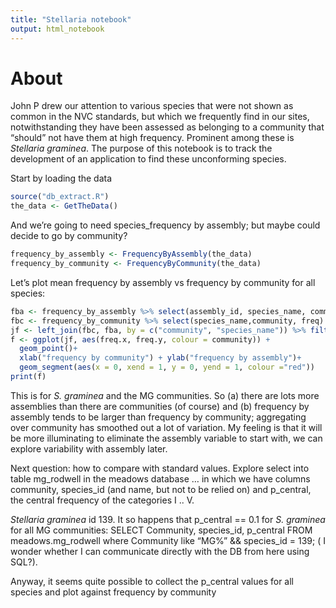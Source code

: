 ```yaml
---
title: "Stellaria notebook"
output: html_notebook
---
```

# About

John P drew our attention to various species that were not shown as common in the NVC standards, but which we frequently find in our sites, notwithstanding they have been assessed as belonging to a community that "should" not have them at high frequency. Prominent among these is *Stellaria graminea*. The purpose of this notebook is to track the development of an application to find these unconforming species.

Start by loading the data

```r
source("db_extract.R")
the_data <- GetTheData()
```

And we're going to need species_frequency by assembly; but maybe could decide to go by community?
```r
frequency_by_assembly <- FrequencyByAssembly(the_data)
frequency_by_community <- FrequencyByCommunity(the_data)
```
Let's plot mean frequency by assembly vs frequency by community for all species:
```r
fba <- frequency_by_assembly %>% select(assembly_id, species_name, community, freq)
fbc <- frequency_by_community %>% select(species_name,community, freq)
jf <- left_join(fbc, fba, by = c("community", "species_name")) %>% filter(species_name == "Stellaria_graminea" & grepl("MG", community))
f <- ggplot(jf, aes(freq.x, freq.y, colour = community)) +
  geom_point()+
  xlab("frequency by community") + ylab("frequency by assembly")+
  geom_segment(aes(x = 0, xend = 1, y = 0, yend = 1, colour ="red"))
print(f)

```
This is for *S. graminea* and the MG communities. So (a) there are lots more assemblies than there are communities (of course) and (b) frequency by assembly tends to be larger than frequency by community; aggregating over community has smoothed out a lot of variation. My feeling is that it will be more illuminating to eliminate the assembly variable to start with, we can explore variability with assembly later.

Next question: how to compare with standard values. Explore select into table mg_rodwell in the meadows database ... in which we have columns community, species_id (and name, but not to be relied on) and p_central, the central frequency of the categories I .. V.

*Stellaria graminea* id 139. It so happens that p_central == 0.1 for *S. graminea* for all MG communities:
SELECT Community, species_id, p_central FROM meadows.mg_rodwell where Community like "MG%" && species_id = 139;
( I wonder whether I can communicate directly with the DB from here using SQL?).

Anyway, it seems quite possible to collect the p_central values for all species and plot against frequency by community

```r

```



